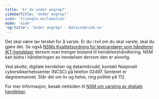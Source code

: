 ```yaml
---
title: 'Er du under angrep?'
sidebarTitle: 'Under angrep?'
icon: 'triangle-exclamation'
mode: 'wide'
'og:title': 'Under angrep? - Datainnbrudd.no'
---
```


Det skal være lav terskel for å varsle. Er du i tvil om du skal varsle, skal du gjøre det. Se også [NSMs Kvalitetsordning for leverandører som håndterer IKT-hendelser](https://nsm.no/fagomrader/sikkerhetsstyring/leverandorforhold/kvalitetsordning-for-leverandorer-som-handterer-ikt-hendelser) dersom man trenger bistand til hendelseshåndtering. NSM kan bidra i håndteringen av hendelsen dersom den er alvorlig. 

Ved akutte, digitale hendelser og datainnbrudd, kontakt Nasjonalt cybersikkerhetssenter (NCSC) på telefon 02497. Senteret er døgnbemannet. Står det om liv og helse, ring politiet på 112.

For mer informasjon, besøk nettsiden til [NSM om varsling av digitale hendelser](https://nsm.no/varsle-nsm/varsle-uonskede-hendelser-etter-sikkerhetsloven).
